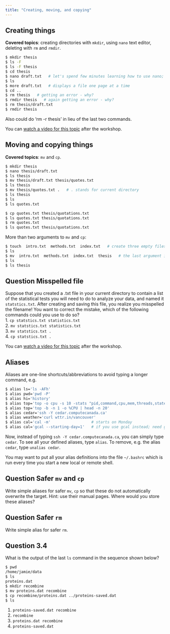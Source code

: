 ```yaml
---
title: "Creating, moving, and copying"
---
```


## Creating things

**Covered topics**: creating directories with `mkdir`, using `nano` text editor, deleting with `rm` and
`rmdir`.

```sh
$ mkdir thesis
$ ls -F
$ ls -F thesis
$ cd thesis
$ nano draft.txt   # let's spend few minutes learning how to use nano; can also use other editors
$ ls
$ more draft.txt   # displays a file one page at a time
$ cd ..
$ rm thesis   # getting an error - why?
$ rmdir thesis   # again getting an error - why?
$ rm thesis/draft.txt
$ rmdir thesis
```

Also could do 'rm -r thesis' in lieu of the last two commands.

<!-- 03-creating.mkv -->
::: {.callout-note}
You can [watch a video for this topic](https://youtu.be/_tJyfkG-_KA){target="_blank"} after the workshop.
:::






## Moving and copying things

**Covered topics**: `mv` and `cp`.

```sh
$ mkdir thesis
$ nano thesis/draft.txt
$ ls thesis
$ mv thesis/draft.txt thesis/quotes.txt
$ ls thesis
$ mv thesis/quotes.txt .   # . stands for current directory
$ ls thesis
$ ls
$ ls quotes.txt
```

```sh
$ cp quotes.txt thesis/quotations.txt
$ ls quotes.txt thesis/quotations.txt
$ rm quotes.txt
$ ls quotes.txt thesis/quotations.txt
```

More than two arguments to `mv` and `cp`:

```sh
$ touch  intro.txt  methods.txt  index.txt   # create three empty files
$ ls
$ mv  intro.txt  methods.txt  index.txt  thesis   # the last argument is the destination directory
$ ls
$ ls thesis
```

::: {.callout-caution collapse="true"}
## Question Misspelled file
Suppose that you created a .txt file in your current directory to contain a list of the statistical tests you will need
to do to analyze your data, and named it `statstics.txt`. After creating and saving this file, you realize you
misspelled the filename! You want to correct the mistake, which of the following commands could you use to do
so?  
1. `cp statstics.txt statistics.txt`  
2. `mv statstics.txt statistics.txt`  
3. `mv statstics.txt .`  
4. `cp statstics.txt .`
:::

<!-- 03-moving.mkv -->
::: {.callout-note}
You can [watch a video for this topic](https://youtu.be/QJGmgfwgBLk){target="_blank"} after the workshop.
:::







## Aliases

Aliases are one-line shortcuts/abbreviations to avoid typing a longer command, e.g.

```sh
$ alias ls='ls -AFh'
$ alias pwd='pwd -P'
$ alias hi='history'
$ alias top='top -o cpu -s 10 -stats "pid,command,cpu,mem,threads,state,user"' # MacOS only
$ alias top='top -b -n 1 -o %CPU | head -n 20'                                 # Linux
$ alias cedar='ssh -Y cedar.computecanada.ca'
$ alias weather='curl wttr.in/vancouver'
$ alias cal='cal -m'                  # starts on Monday
$ alias cal='gcal --starting-day=1'   # if you use gcal instead; need gcal installed
```

Now, instead of typing `ssh -Y cedar.computecanada.ca`, you can simply type `cedar`. To see all your
defined aliases, type `alias`. To remove, e.g. the alias `cedar`, type `unalias cedar`.

You may want to put all your alias definitions into the file `~/.bashrc` which is run every time you
start a new local or remote shell.

::: {.callout-caution collapse="true"}
## Question Safer `mv` and `cp`
Write simple aliases for safer `mv`, `cp` so that these do not automatically overwrite the target. Hint: use their
manual pages. Where would you store these aliases?
:::

::: {.callout-caution collapse="true"}
## Question Safer `rm`
Write simple alias for safer `rm`.
:::

::: {.callout-caution collapse="true"}
## Question 3.4
What is the output of the last `ls` command in the sequence shown below?
```sh
$ pwd
/home/jamie/data
$ ls
proteins.dat
$ mkdir recombine
$ mv proteins.dat recombine
$ cp recombine/proteins.dat ../proteins-saved.dat
$ ls
```
1. `proteins-saved.dat recombine`
2. `recombine`
3. `proteins.dat recombine`
4. `proteins-saved.dat`
:::
